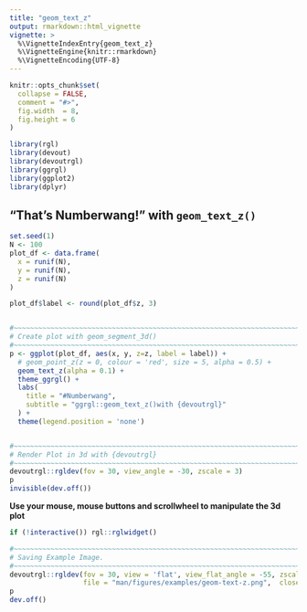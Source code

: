 ```yaml
---
title: "geom_text_z"
output: rmarkdown::html_vignette
vignette: >
  %\VignetteIndexEntry{geom_text_z}
  %\VignetteEngine{knitr::rmarkdown}
  %\VignetteEncoding{UTF-8}
---
```


```r
knitr::opts_chunk$set(
  collapse = FALSE,
  comment = "#>",
  fig.width  = 8,
  fig.height = 6
)
```

```r
library(rgl)
library(devout)
library(devoutrgl)
library(ggrgl)
library(ggplot2)
library(dplyr)
```


"That's Numberwang!" with `geom_text_z()`
-----------------------------------------------------------------------------

```r
set.seed(1)
N <- 100
plot_df <- data.frame(
  x = runif(N),
  y = runif(N),
  z = runif(N)
)

plot_df$label <- round(plot_df$z, 3)


#~~~~~~~~~~~~~~~~~~~~~~~~~~~~~~~~~~~~~~~~~~~~~~~~~~~~~~~~~~~~~~~~~~~~~~~~~~~~
# Create plot with geom_segment_3d()
#~~~~~~~~~~~~~~~~~~~~~~~~~~~~~~~~~~~~~~~~~~~~~~~~~~~~~~~~~~~~~~~~~~~~~~~~~~~~
p <- ggplot(plot_df, aes(x, y, z=z, label = label)) +
  # geom_point_z(z = 0, colour = 'red', size = 5, alpha = 0.5) +
  geom_text_z(alpha = 0.1) +
  theme_ggrgl() +
  labs(
    title = "#Numberwang",
    subtitle = "ggrgl::geom_text_z()with {devoutrgl}"
  ) +
  theme(legend.position = 'none')


#~~~~~~~~~~~~~~~~~~~~~~~~~~~~~~~~~~~~~~~~~~~~~~~~~~~~~~~~~~~~~~~~~~~~~~~~~~~~
# Render Plot in 3d with {devoutrgl}
#~~~~~~~~~~~~~~~~~~~~~~~~~~~~~~~~~~~~~~~~~~~~~~~~~~~~~~~~~~~~~~~~~~~~~~~~~~~~
devoutrgl::rgldev(fov = 30, view_angle = -30, zscale = 3)
p
invisible(dev.off())
```



**Use your mouse, mouse buttons and scrollwheel to manipulate the 3d plot**

```r
if (!interactive()) rgl::rglwidget()
```



```r
#~~~~~~~~~~~~~~~~~~~~~~~~~~~~~~~~~~~~~~~~~~~~~~~~~~~~~~~~~~~~~~~~~~~~~~~~~~~~~
# Saving Example Image.
#~~~~~~~~~~~~~~~~~~~~~~~~~~~~~~~~~~~~~~~~~~~~~~~~~~~~~~~~~~~~~~~~~~~~~~~~~~~~~
devoutrgl::rgldev(fov = 30, view = 'flat', view_flat_angle = -55, zscale = 10,
                  file = "man/figures/examples/geom-text-z.png",  close_window = FALSE, dpi = 200)
p
dev.off()
```
